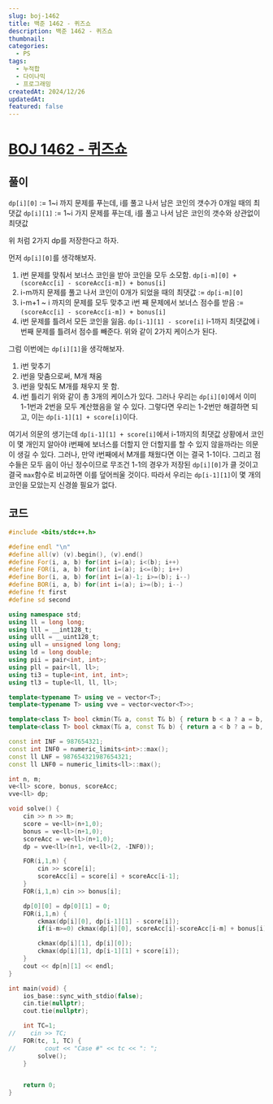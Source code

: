 ```yaml
---
slug: boj-1462
title: 백준 1462 - 퀴즈쇼
description: 백준 1462 - 퀴즈쇼
thumbnail: 
categories:
  - PS
tags:
  - 누적합
  - 다이나믹
  - 프로그래밍
createdAt: 2024/12/26
updatedAt: 
featured: false
---
```

# [BOJ 1462 - 퀴즈쇼](https://www.acmicpc.net/problem/1462)

## 풀이
`dp[i][0]` := 1~i 까지 문제를 푸는데, i를 풀고 나서 남은 코인의 갯수가 0개일 때의 최댓값
`dp[i][1]` := 1~i 가지 문제를 푸는데, i를 풀고 나서 남은 코인의 갯수와 상관없이 최댓값

위 처럼 2가지 dp를 저장한다고 하자.

먼저 `dp[i][0]`를 생각해보자.
1. i번 문제를 맞춰서 보너스 코인을 받아 코인을 모두 소모함.
`dp[i-m][0] + (scoreAcc[i] - scoreAcc[i-m]) + bonus[i]`
1. i-m까지 문제를 풀고 나서 코인이 0개가 되었을 때의 최댓값  := `dp[i-m][0]`
2. i-m+1 ~ i 까지의 문제를 모두 맞추고 i번 째 문제에서 보너스 점수를 받음 := `(scoreAcc[i] - scoreAcc[i-m]) + bonus[i]`
2. i번 문제를 틀려서 모든 코인을 잃음.
`dp[i-1][1] - score[i]`
i-1까지 최댓값에 i번째 문제를 틀려서 점수를 빼준다.
위와 같이 2가지 케이스가 된다.

그럼 이번에는 `dp[i][1]`을 생각해보자.
1. i번 맞추기
1. i번을 맞춤으로써, M개 채움
2. i번을 맞춰도 M개를 채우지 못 함.
2. i번 틀리기
위와 같이 총 3개의 케이스가 있다.
그러나 우리는 `dp[i][0]`에서 이미 1-1번과 2번을 모두 계산했음을 알 수 있다.
그렇다면 우리는 1-2번만 해결하면 되고, 이는 `dp[i-1][1] + score[i]`이다.

여기서 의문의 생기는데 `dp[i-1][1] + score[i]`에서 i-1까지의 최댓값 상황에서 코인이 몇 개인지 알아야 i번째에 보너스를 더할지 안 더할지를 할 수 있지 않을까라는 의문이 생길 수 있다.
그러나, 만약 i번째에서 M개를 채웠다면 이는 결국 1-1이다. 그리고 점수들은 모두 음이 아닌 정수이므로 무조건 1-1의 경우가 저장된 `dp[i][0]`가 클 것이고 결국 `max`함수로 비교하면 이를 덮어씌울 것이다. 따라서 우리는 `dp[i-1][1]`이 몇 개의 코인을 모았는지 신경쓸 필요가 없다.

## 코드
```cpp
#include <bits/stdc++.h>

#define endl "\n"
#define all(v) (v).begin(), (v).end()
#define For(i, a, b) for(int i=(a); i<(b); i++)
#define FOR(i, a, b) for(int i=(a); i<=(b); i++)
#define Bor(i, a, b) for(int i=(a)-1; i>=(b); i--)
#define BOR(i, a, b) for(int i=(a); i>=(b); i--)
#define ft first
#define sd second

using namespace std;
using ll = long long;
using lll = __int128_t;
using ulll = __uint128_t;
using ull = unsigned long long;
using ld = long double;
using pii = pair<int, int>;
using pll = pair<ll, ll>;
using ti3 = tuple<int, int, int>;
using tl3 = tuple<ll, ll, ll>;

template<typename T> using ve = vector<T>;
template<typename T> using vve = vector<vector<T>>;

template<class T> bool ckmin(T& a, const T& b) { return b < a ? a = b, 1 : 0; }
template<class T> bool ckmax(T& a, const T& b) { return a < b ? a = b, 1 : 0; }

const int INF = 987654321;
const int INF0 = numeric_limits<int>::max();
const ll LNF = 987654321987654321;
const ll LNF0 = numeric_limits<ll>::max();

int n, m;
ve<ll> score, bonus, scoreAcc;
vve<ll> dp;

void solve() {
    cin >> n >> m;
    score = ve<ll>(n+1,0);
    bonus = ve<ll>(n+1,0);
    scoreAcc = ve<ll>(n+1,0);
    dp = vve<ll>(n+1, ve<ll>(2, -INF0));

    FOR(i,1,n) {
        cin >> score[i];
        scoreAcc[i] = score[i] + scoreAcc[i-1];
    }
    FOR(i,1,n) cin >> bonus[i];

    dp[0][0] = dp[0][1] = 0;
    FOR(i,1,n) {
        ckmax(dp[i][0], dp[i-1][1] - score[i]);
        if(i-m>=0) ckmax(dp[i][0], scoreAcc[i]-scoreAcc[i-m] + bonus[i] + dp[i-m][0]);

        ckmax(dp[i][1], dp[i][0]);
        ckmax(dp[i][1], dp[i-1][1] + score[i]);
    }
    cout << dp[n][1] << endl;
}

int main(void) {
    ios_base::sync_with_stdio(false);
    cin.tie(nullptr);
    cout.tie(nullptr);

    int TC=1;
//    cin >> TC;
    FOR(tc, 1, TC) {
//        cout << "Case #" << tc << ": ";
        solve();
    }


    return 0;
}
```